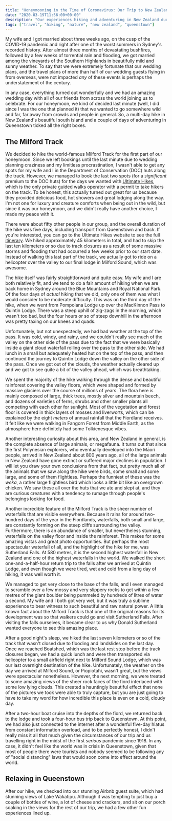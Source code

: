 ```yaml
---
title: "Honeymooning in the Time of Coronavirus: Our Trip to New Zealand"
date: "2020-03-19T11:56:00+00:00"
description: "Our experiences hiking and adventuring in New Zealand during our honeymoon."
tags: ["travel", "hiking", "nature", "new zealand", "queenstown"]
---
```


My wife and I got married about three weeks ago, on the cusp of the COVID-19 pandemic and right after one of the worst summers in Sydney's recorded history. After almost three months of devastating bushfires, followed by a few weeks of torrential rain and flooding, we got married among the vineyards of the Southern Highlands in beautifully mild and sunny weather. To say that we were extremely fortunate that our wedding plans, and the travel plans of more than half of our wedding guests flying in from overseas, were not impacted _any_ of these events is perhaps the understatement of the century.

<BlogImage
  path="/images/blog/2020/03/19/wedding_vineyards_celebrant.jpg"
  title="My wife and I among the vineyards at Centennial Vineyards with our celebrant, Jordan."
  alt="Wedding Vineyards Celebrant"
/>

In any case, everything turned out wonderfully and we had an amazing wedding day with all of our friends from across the world joining us to celebrate. For our honeymoon, we kind of decided last minute (well, I did since I was the one that planned it) that we wanted to go somewhere wild and far, far away from crowds and people in general. So, a multi-day hike in New Zealand's beautiful south island and a couple of days of adventuring in Queenstown ticked all the right boxes.

## The Milford Track

We decided to hike the world-famous Milford Track for the first part of our honeymoon. Since we left bookings until the last minute due to wedding planning craziness and my limitless procrastination, I wasn't able to get any spots for my wife and I in the Department of Conservation (DOC) huts along the track. However, we managed to book the last two spots (for a _significant_ premium to the DOC huts) for the days we wanted with [Ultimate Hikes](https://www.ultimatehikes.co.nz/), which is the only private guided walks operator with a permit to take hikers on the track. To be honest, this actually turned out great for us because they provided delicious food, hot showers and great lodging along the way. I'm not one for luxury and creature comforts when being out in the wild, but since it was our honeymoon, and we didn't really have another choice, I made my peace with it.

There were about fifty other people in our group, and the overall duration of the hike was five days, including transport from Queenstown and back. If you're interested, you can go to the Ultimate Hikes website to see the full [itinerary](https://www.ultimatehikes.co.nz/multi-day-guided-walks/milford-track/itinerary/). We hiked approximately 45 kilometers in total, and had to skip the last ten kilometers or so due to track closures as a result of some massive storms and flooding that had occurred a few weeks prior to our start date. Instead of walking this last part of the track, we actually got to ride on a helicopter over the valley to our final lodge in Milford Sound, which was awesome.

<BlogImage
  path="/images/blog/2020/03/19/milford_track_group.jpg"
  title="Our hiking group, along with our four guides."
  alt="Milford Track Group"
/>
<BlogImage
  path="/images/blog/2020/03/19/boat_te_anau.jpg"
  title="Boat ride to the start of the Milford Track at Glade Wharf."
  alt="Boat Te Anau"
/>

The hike itself was fairly straightforward and quite easy. My wife and I are both relatively fit, and we tend to do a fair amount of hiking when we are back home in Sydney around the Blue Mountains and Royal National Park. Of the four days of _actual_ hiking that we did, only one of them was what I would consider to be moderate difficulty. This was on the third day of the hike, when we went from Pompolana Lodge up over the MacKinnon Pass to Quintin Lodge. There was a steep uphill of zig-zags in the morning, which wasn't too bad, but the four hours or so of steep downhill in the afternoon was pretty taxing on our knees and quads.

Unfortunately, but not unexpectedly, we had bad weather at the top of the pass. It was cold, windy, and rainy, and we couldn't really see much of the valley on the other side of the pass due to the fact that we were basically inside a giant cloud waterfall rolling over the pass to the other side. We had lunch in a small but adequately heated hut on the top of the pass, and then continued the journey to Quintin Lodge down the valley on the other side of the pass. Once we got out of the clouds, the weather actually cleared up and we got to see quite a bit of the valley ahead, which was breathtaking.

<BlogImage
  path="/images/blog/2020/03/19/mackinnon_pass.jpg"
  title="MacKinnon Pass with crappy weather, which is the most common type of weather on the pass."
  alt="MacKinnon Pass"
/>
<BlogImage
  path="/images/blog/2020/03/19/mackinnon_memorial.jpg"
  title="At the MacKinnon Memorial with a cup of Milo after a steep ascent up the pass."
  alt="MacKinnon Memorial"
/>
<BlogImage
  path="/images/blog/2020/03/19/clouds_clearing.jpg"
  title="Clearer views on our descent down into the valley floor."
  alt="Clouds Clearning on MacKinnon Pass"
/>
<BlogImage
  path="/images/blog/2020/03/19/mackinnon_pass_couple.jpg"
  title="Resting our legs on the way down."
  alt="MacKinnon Pass Couple"
/>

We spent the majority of the hike walking through the dense and beautiful rainforest covering the valley floors, which were shaped and formed by massive glaciers over the course of millions of years. The flora here is mainly composed of large, thick trees, mostly silver and mountain beech, and dozens of varieties of ferns, shrubs and other smaller plants all competing with each other for sunlight. Most of the vegetation and forest floor is covered in thick layers of mosses and liverworts, which can be explained by the eight _meters_ of annual rainfall that the Fiordland receives. It felt like we were walking in Fangorn Forest from Middle Earth, as the atmosphere here definitely had some Tolkienesque vibes.

Another interesting curiosity about this area, and New Zealand in general, is the complete absence of large animals, or megafauna. It turns out that since the first Polynesian explorers, who eventually developed into the Māori people, arrived in New Zealand about 800 years ago, all of the large animals in New Zealand have gone extinct or suffered major declines in population. I will let you draw your own conclusions from that fact, but pretty much all of the animals that we saw along the hike were birds, some small and some large, and some of them flightless. Perhaps the funniest of these was the _weka_, a rather large flightless bird which looks a little bit like an overgrown chicken. We saw these all over the huts that we ate and slept at, and they are curious creatures with a tendency to rumage through people's belongings looking for food.

<BlogImage
  path="/images/blog/2020/03/19/tolkien_forests.jpg"
  title="The eerie, mythical forests that surrounded us during most of the hike."
  alt="Tolkien Forests"
/>
<BlogImage
  path="/images/blog/2020/03/19/crystal_clear_river.jpg"
  title="Crystal clear rivers are abundant in the Fiordlands."
  alt="Crystal Clear River"
/>
<BlogImage
  path="/images/blog/2020/03/19/crazy_tree.jpg"
  title="A large tree with crazy branches, completely enveloped in moss."
  alt="Crazy Tree"
/>
<BlogImage
  path="/images/blog/2020/03/19/turbo_chicken.jpg"
  title="The weka, otherwise known as the 'turbo chicken' by our guides."
  alt="Turbo Chicken"
/>

Another incredible feature of the Milford Track is the sheer number of waterfalls that are visible everywhere. Because it rains for around two-hundred days of the year in the Fiordlands, waterfalls, both small and large, are constantly forming on the steep cliffs surrounding the valley. Furthermore, there is an abundance of smaller, but nevertheless stunning, waterfalls on the valley floor and inside the rainforest. This makes for some amazing vistas and great photo opportunities. But perhaps the most spectacular waterfall of all, and the highlight of the hike for me, was Sutherland Falls. At 580 metres, it is the second highest waterfall in New Zealand and one of the highest waterfalls in the world. We walked the short one-and-a-half-hour return trip to the falls after we arrived at Quintin Lodge, and even though we were tired, wet and cold from a long day of hiking, it was well worth it.

We managed to get very close to the base of the falls, and I even managed to scramble over a few mossy and very slippery rocks to get within a few metres of the giant boulder being pummeled by hundreds of litres of water a second. My wife and I both got very wet, but it was truly a sublime experience to bear witness to such beautiful and raw natural power. A little known fact about the Milford Track is that one of the original reasons for its development was so that walkers could go and visit Sutherland Falls. After visiting the falls ourselves, it became clear to us why Donald Sutherland wanted everyone to see this amazing place.

<BlogImage
  path="/images/blog/2020/03/19/milford_track_waterfall_couple.jpg"
  title="A small waterfall we came across during our descent from MacKinnon pass."
  alt="Milford Track Waterfall Couple"
/>
<BlogImage
  path="/images/blog/2020/03/19/sutherland_falls_couple.jpg"
  title="A few hundred metres from Sutherland Falls."
  alt="Sutherland Falls Couple"
/>
<BlogImage
  path="/images/blog/2020/03/19/sutherland_falls_close_up.jpg"
  title="Me pointing to the top of the lowest cascade of the Sutherland Falls, which is still over 100 metres tall!"
  alt="Sutherland Falls Close-up"
/>
<BlogImage
  path="/images/blog/2020/03/19/sutherland_falls_tiny.jpg"
  title="Feeling small at the base of the Sutherland Falls."
  alt="Sutherland Falls Tiny"
/>

After a good night's sleep, we hiked the last seven kilometers or so of the track that wasn't closed due to flooding and landslides on the last day. Once we reached Boatshed, which was the last rest stop before the track closures began, we had a quick lunch and were then transported via helicopter to a small airfield right next to Milford Sound Lodge, which was our last overnight destination of the hike. Unfortunately, the weather on the day we arrived at Milford Sound, or Piopiotahi, wasn't great, but the views were spectacular nonetheless. However, the next morning, we were treated to some amazing views of the sheer rock faces of the fiord interlaced with some low lying clouds. This created a hauntingly beautiful effect that none of the pictures we took were able to truly capture, but you are just going to have to take my word for how incredible this place is even on a cold, cloudy day.

<BlogImage
  path="/images/blog/2020/03/19/milford_sound_fed.jpg"
  title=" Posing in front of the majestic Milford Sound (technically a fiord, not a sound)."
  alt="Posing Milford Sound"
/>
<BlogImage
  path="/images/blog/2020/03/19/milford_sound_instagram_swing.jpg"
  title="My wife on what is apparently a famous Instagram swing."
  alt="Milford Sound Instagram Swing"
/>
<BlogImage
  path="/images/blog/2020/03/19/milford_sound_vista_clouds.jpg"
  title="A quick selfie the morning before our boat trip to the sound."
  alt="Milford Sound Hanging Clouds"
/>
<BlogImage
  path="/images/blog/2020/03/19/milford_sound_boat_couple.jpg"
  title="On the boat, trying to stay warm while taking pictures."
  alt="Milford Sound Boat Cruise"
/>
<BlogImage
  path="/images/blog/2020/03/19/milford_track_return_bus.jpg"
  title="On the bus back to Queenstown, with some stunning views of the surrounding mountains."
  alt="Milford Sound Mountain Views"
/>

After a two-hour boat cruise into the depths of the fiord, we returned back to the lodge and took a four-hour bus trip back to Queenstown. At this point, we had also just connected to the internet after a wonderful five-day hiatus from constant information overload, and to be perfectly honest, I didn't really miss it all that much given the circumstances of our trip and us travelling right in the midst of the first _serious_ pandemic since 1918. In any case, it didn't feel like the world was in crisis in Queenstown, given that most of people there were tourists and nobody seemed to be following any of "social distancing" laws that would soon come into effect around the world.

## Relaxing in Queenstown

After our hike, we checked into our stunning Airbnb guest suite, which had stunning views of Lake Wakatipu. Although it was tempting to just buy a couple of bottles of wine, a lot of cheese and crackers, and sit on our porch soaking in the views for the rest of our trip, we had a few other fun experiences lined up.

<BlogImage
  path="/images/blog/2020/03/19/queenstown_airbnb.jpg"
  title="Not a bad view to wake up to in the morning."
  alt="Queenstown Airbnb View"
/>
<BlogImage
  path="/images/blog/2020/03/19/lake_wakatipu_couple.jpg"
  title="Sunset on Lake Wakatipu on our first night in Queenstown."
  alt="Lake Wakatipu Couple"
/>
